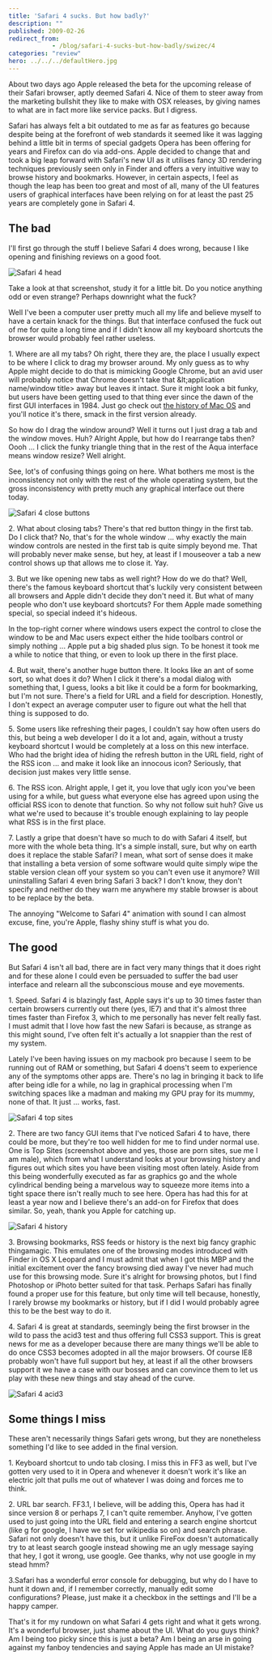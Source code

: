 ```yaml
---
title: 'Safari 4 sucks. But how badly?'
description: ""
published: 2009-02-26
redirect_from: 
            - /blog/safari-4-sucks-but-how-badly/swizec/4
categories: "review"
hero: ../../../defaultHero.jpg
---
```

About two days ago Apple released the beta for the upcoming release of their Safari browser, aptly deemed Safari 4. Nice of them to steer away from the marketing bullshit they like to make with OSX releases, by giving names to what are in fact more like service packs. But I digress.

Safari has always felt a bit outdated to me as far as features go because despite being at the forefront of web standards it seemed like it was lagging behind a little bit in terms of special gadgets Opera has been offering for years and Firefox can do via add-ons. Apple decided to change that and took a big leap forward with Safari&#x27;s new UI as it utilises fancy 3D rendering techniques previously seen only in Finder and offers a very intuitive way to browse history and bookmarks. However, in certain aspects, I feel as though the leap has been too great and most of all, many of the UI features users of graphical interfaces have been relying on for at least the past 25 years are completely gone in Safari 4.

## The bad

I&#x27;ll first go through the stuff I believe Safari 4 does wrong, because I like opening and finishing reviews on a good foot.

![](http://swizec.com/images/collection/55.jpg "Safari 4 head")

Take a look at that screenshot, study it for a little bit. Do you notice anything odd or even strange? Perhaps downright what the fuck?

Well I&#x27;ve been a computer user pretty much all my life and believe myself to have a certain knack for the things. But that interface confused the fuck out of me for quite a long time and if I didn&#x27;t know all my keyboard shortcuts the browser would probably feel rather useless.

1\. Where are all my tabs? Oh right, there they are, the place I usually expect to be where I click to drag my browser around. My only guess as to why Apple might decide to do that is mimicking Google Chrome, but an avid user will probably notice that Chrome doesn&#x27;t take that &amp;lt;application name/window title&gt; away but leaves it intact. Sure it might look a bit funky, but users have been getting used to that thing ever since the dawn of the first GUI interfaces in 1984. Just go check out [the history of Mac OS](http://en.wikipedia.org/wiki/History_of_Mac_OS#System_1.2C_2.2C_3_.26_4) and you&#x27;ll notice it&#x27;s there, smack in the first version already.

So how do I drag the window around? Well it turns out I just drag a tab and the window moves. Huh? Alright Apple, but how do I rearrange tabs then? Oooh ... I click the funky triangle thing that in the rest of the Aqua interface means window resize? Well alright.

See, lot&#x27;s of confusing things going on here. What bothers me most is the inconsistency not only with the rest of the whole operating system, but the gross inconsistency with pretty much any graphical interface out there today.

![](http://swizec.com/images/collection/56.jpg "Safari 4 close buttons")

2\. What about closing tabs? There&#x27;s that red button thingy in the first tab. Do I click that? No, that&#x27;s for the whole window ... why exactly the main window controls are nested in the first tab is quite simply beyond me. That will probably never make sense, but hey, at least if I mouseover a tab a new control shows up that allows me to close it. Yay.

3\. But we like opening new tabs as well right? How do we do that? Well, there&#x27;s the famous keyboard shortcut that&#x27;s luckily very consistent between all browsers and Apple didn&#x27;t decide they don&#x27;t need it. But what of many people who don&#x27;t use keyboard shortcuts? For them Apple made something special, so special indeed it&#x27;s hideous.

In the top-right corner where windows users expect the control to close the window to be and Mac users expect either the hide toolbars control or simply nothing ... Apple put a big shaded plus sign. To be honest it took me a while to notice that thing, or even to look up there in the first place.

4\. But wait, there&#x27;s another huge button there. It looks like an ant of some sort, so what does it do? When I click it there&#x27;s a modal dialog with something that, I guess, looks a bit like it could be a form for bookmarking, but I&#x27;m not sure. There&#x27;s a field for URL and a field for description. Honestly, I don&#x27;t expect an average computer user to figure out what the hell that thing is supposed to do.

5\. Some users like refreshing their pages, I couldn&#x27;t say how often users do this, but being a web developer I do it a lot and, again, without a trusty keyboard shortcut I would be completely at a loss on this new interface. Who had the bright idea of hiding the refresh button in the URL field, right of the RSS icon ... and make it look like an innocous icon? Seriously, that decision just makes very little sense.

6\. The RSS icon. Alright apple, I get it, you love that ugly icon you&#x27;ve been using for a while, but guess what everyone else has agreed upon using the official RSS icon to denote that function. So why not follow suit huh? Give us what we&#x27;re used to because it&#x27;s trouble enough explaining to lay people what RSS is in the first place.

7\. Lastly a gripe that doesn&#x27;t have so much to do with Safari 4 itself, but more with the whole beta thing. It&#x27;s a simple install, sure, but why on earth does it replace the stable Safari? I mean, what sort of sense does it make that installing a beta version of some software would quite simply wipe the stable version clean off your system so you can&#x27;t even use it anymore? Will uninstalling Safari 4 even bring Safari 3 back? I don&#x27;t know, they don&#x27;t specify and neither do they warn me anywhere my stable browser is about to be replace by the beta.

The annoying &quot;Welcome to Safari 4&quot; animation with sound I can almost excuse, fine, you&#x27;re Apple, flashy shiny stuff is what you do.

## The good

But Safari 4 isn&#x27;t all bad, there are in fact very many things that it does right and for these alone I could even be persuaded to suffer the bad user interface and relearn all the subconscious mouse and eye movements.

1\. Speed. Safari 4 is blazingly fast, Apple says it&#x27;s up to 30 times faster than certain browsers currently out there (yes, IE7) and that it&#x27;s almost three times faster than Firefox 3, which to me personally has never felt really fast. I must admit that I love how fast the new Safari is because, as strange as this might sound, I&#x27;ve often felt it&#x27;s actually a lot snappier than the rest of my system.

Lately I&#x27;ve been having issues on my macbook pro because I seem to be running out of RAM or something, but Safari 4 doens&#x27;t seem to experience any of the symptoms other apps are. There&#x27;s no lag in bringing it back to life after being idle for a while, no lag in graphical processing when I&#x27;m switching spaces like a madman and making my GPU pray for its mummy, none of that. It just ... works, fast.

![](http://swizec.com/images/collection/57.jpg "Safari 4 top sites")

2\. There are two fancy GUI items that I&#x27;ve noticed Safari 4 to have, there could be more, but they&#x27;re too well hidden for me to find under normal use. One is Top Sites (screenshot above and yes, those are porn sites, sue me I am male), which from what I understand looks at your browsing history and figures out which sites you have been visiting most often lately. Aside from this being wonderfully executed as far as graphics go and the whole cylindrical bending being a marvelous way to squeeze more items into a tight space there isn&#x27;t really much to see here. Opera has had this for at least a year now and I believe there&#x27;s an add-on for Firefox that does similar. So, yeah, thank you Apple for catching up.

![](http://swizec.com/images/collection/58.jpg "Safari 4 history")

3\. Browsing bookmarks, RSS feeds or history is the next big fancy graphic thingamagic. This emulates one of the browsing modes introduced with Finder in OS X Leopard and I must admit that when I got this MBP and the initial excitement over the fancy browsing died away I&#x27;ve never had much use for this browsing mode. Sure it&#x27;s alright for browsing photos, but I find Photoshop or iPhoto better suited for that task. Perhaps Safari has finally found a proper use for this feature, but only time will tell because, honestly, I rarely browse my bookmarks or history, but if I did I would probably agree this to be the best way to do it.

4\. Safari 4 is great at standards, seemingly being the first browser in the wild to pass the acid3 test and thus offering full CSS3 support. This is great news for me as a developer because there are many things we&#x27;ll be able to do once CSS3 becomes adopted in all the major browsers. Of course IE8 probably won&#x27;t have full support but hey, at least if all the other browsers support it we have a case with our bosses and can convince them to let us play with these new things and stay ahead of the curve.

![](http://swizec.com/images/collection/59.jpg "Safari 4 acid3")

## Some things I miss

These aren&#x27;t necessarily things Safari gets wrong, but they are nonetheless something I&#x27;d like to see added in the final version.

1\. Keyboard shortcut to undo tab closing. I miss this in FF3 as well, but I&#x27;ve gotten very used to it in Opera and whenever it doesn&#x27;t work it&#x27;s like an electric jolt that pulls me out of whatever I was doing and forces me to think.

2\. URL bar search. FF3.1, I believe, will be adding this, Opera has had it since version 8 or perhaps 7, I can&#x27;t quite remember. Anyhow, I&#x27;ve gotten used to just going into the URL field and entering a search engine shortcut (like g for google, I have we set for wikipedia so on) and search phrase. Safari not only doesn&#x27;t have this, but it unlike FireFox doesn&#x27;t automatically try to at least search google instead showing me an ugly message saying that hey, I got it wrong, use google. Gee thanks, why not use google in my stead hmm?

3.Safari has a wonderful error console for debugging, but why do I have to hunt it down and, if I remember correctly, manually edit some configurations? Please, just make it a checkbox in the settings and I&#x27;ll be a happy camper.

That&#x27;s it for my rundown on what Safari 4 gets right and what it gets wrong. It&#x27;s a wonderful browser, just shame about the UI. What do you guys think? Am I being too picky since this is just a beta? Am I being an arse in going against my fanboy tendencies and saying Apple has made an UI mistake?
